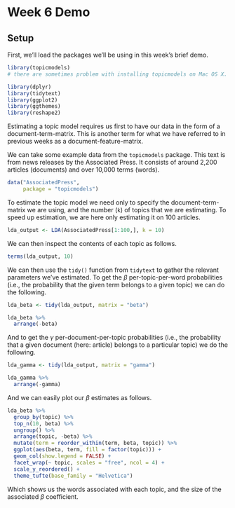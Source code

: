 # Week 6 Demo

## Setup
First, we'll load the packages we'll be using in this week's brief demo. 

```r
library(topicmodels)
# there are sometimes problem with installing topicmodels on Mac OS X. You can find help on Ken benoit's page here: https://kenbenoit.net/how-to-install-the-r-package-topicmodels-on-os-x/. For me, this required installing gsl and modeltools.

library(dplyr)
library(tidytext)
library(ggplot2)
library(ggthemes)
library(reshape2)
```

Estimating a topic model requires us first to have our data in the form of a document-term-matrix. This is another term for what we have referred to in previous weeks as a document-feature-matrix.

We can take some example data from the `topicmodels` package. This text is from news releases by the Associated Press. It consists of around 2,200 articles (documents) and over 10,000 terms (words).

```r

data("AssociatedPress", 
     package = "topicmodels")

```

To estimate the topic model we need only to specify the document-term-matrix we are using, and the number (`k`) of topics that we are estimating. To speed up estimation, we are here only estimating it on 100 articles.

```r

lda_output <- LDA(AssociatedPress[1:100,], k = 10)

```

We can then inspect the contents of each topic as follows.

```r
terms(lda_output, 10)
```

We can then use the `tidy()` function from `tidytext` to gather the relevant parameters we've estimated. To get the $\beta$ per-topic-per-word probabilities (i.e., the probability that the given term belongs to a given topic) we can do the following.

```r

lda_beta <- tidy(lda_output, matrix = "beta")

lda_beta %>%
  arrange(-beta)

```

And to get the $\gamma$ per-document-per-topic probabilities (i.e., the probability that a given document (here: article) belongs to a particular topic) we do the following.


```r

lda_gamma <- tidy(lda_output, matrix = "gamma")

lda_gamma %>%
  arrange(-gamma)


```

And we can easily plot our $\beta$ estimates as follows.

```r

lda_beta %>%
  group_by(topic) %>%
  top_n(10, beta) %>%
  ungroup() %>%
  arrange(topic, -beta) %>%
  mutate(term = reorder_within(term, beta, topic)) %>%
  ggplot(aes(beta, term, fill = factor(topic))) +
  geom_col(show.legend = FALSE) +
  facet_wrap(~ topic, scales = "free", ncol = 4) +
  scale_y_reordered() +
  theme_tufte(base_family = "Helvetica")

```

Which shows us the words associated with each topic, and the size of the associated $\beta$ coefficient. 